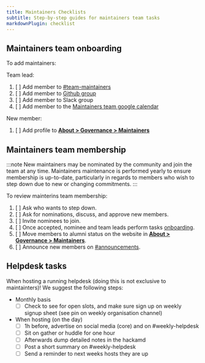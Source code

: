 ```yaml
---
title: Maintainers Checklists
subtitle: Step-by-step guides for maintainers team tasks
markdownPlugin: checklist
---
```


## Maintainers team onboarding

To add maintainers:

Team lead:

1. [ ] Add member to [#team-maintainers](https://nfcore.slack.com/archives/C043UU89KKQ)
2. [ ] Add member to [Github group](https://github.com/orgs/nf-core/teams/maintainers)
3. [ ] Add member to Slack group
4. [ ] Add member to the [Maintainers team google calendar](https://calendar.google.com/calendar/u/0?cid=ZDA3MmVkOGI1NzQ0YWViOWE3ZjBkMDE4YjFjZWE1OGE5M2MwZDZlZTIyMzM1YWE5YzA0NTlmODg0YTZkMDNkZEBncm91cC5jYWxlbmRhci5nb29nbGUuY29t)

New member:

1. [ ] Add profile to [**About > Governance > Maintainers**](https://nf-co.re/governance#maintainers)

## Maintainers team membership

:::note
New maintainers may be nominated by the community and join the team at any time.
Maintainers maintenance is performed yearly to ensure membership is up-to-date, particularly in regards to members who wish to step down due to new or changing commitments.
:::

To review mainterins team membership:

1. [ ] Ask who wants to step down.
2. [ ] Ask for nominations, discuss, and approve new members.
3. [ ] Invite nominees to join.
4. [ ] Once accepted, nominee and team leads perform tasks [onboarding](#maintainers-team-onboarding).
5. [ ] Move members to alumni status on the website in [**About > Governance > Maintainers**](https://nf-co.re/governance#maintainers).
6. [ ] Announce new members on [#announcements](https://nfcore.slack.com/archives/CE6P95170).

## Helpdesk tasks

When hosting a running helpdesk (doing this is not exclusive to maintainters)! We suggest the following steps:

- Monthly basis
    - [ ] Check to see for open slots, and make sure sign up on weekly signup sheet (see pin on weekly organisation channel)
- When hosting (on the day)
    - [ ] 1h before, advertise on social media (core) and on #weekly-helpdesk
    - [ ] Sit on gather or huddle for one hour
    - [ ] Afterwards dump detailed notes in the hackamd
    - [ ] Post a short summary on #weekly-helpdesk
    - [ ] Send a reminder to next weeks hosts they are up
